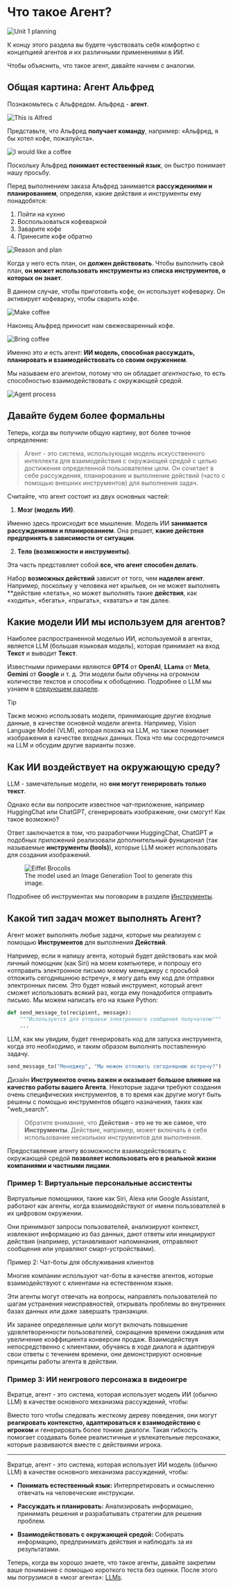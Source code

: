 # Что такое Агент?

<img src="https://huggingface.co/datasets/agents-course/course-images/resolve/main/en/unit1/whiteboard-no-check.jpg" alt="Unit 1 planning"/>

К концу этого раздела вы будете чувствовать себя комфортно с концепцией агентов и их различными применениями в ИИ.

Чтобы объяснить, что такое агент, давайте начнем с аналогии.

## Общая картина: Агент Альфред

Познакомьтесь с Альфредом. Альфред - **агент**.

<img src="https://huggingface.co/datasets/agents-course/course-images/resolve/main/en/unit1/this-is-alfred.jpg" alt="This is Alfred"/>

Представьте, что Альфред **получает команду**, например: «Альфред, я бы хотел кофе, пожалуйста».

<img src="https://huggingface.co/datasets/agents-course/course-images/resolve/main/en/unit1/coffee-please.jpg" alt="I would like a coffee"/>

Поскольку Альфред **понимает естественный язык**, он быстро понимает нашу просьбу.

Перед выполнением заказа Альфред занимается **рассуждениями и планированием**, определяя, какие действия и инструменты ему понадобятся:

1. Пойти на кухню  
2. Воспользоваться кофеваркой  
3. Заварите кофе  
4. Принесите кофе обратно

<img src="https://huggingface.co/datasets/agents-course/course-images/resolve/main/en/unit1/reason-and-plan.jpg" alt="Reason and plan"/>

Когда у него есть план, он **должен действовать**. Чтобы выполнить свой план, **он может использовать инструменты из списка инструментов, о которых он знает**. 

В данном случае, чтобы приготовить кофе, он использует кофеварку. Он активирует кофеварку, чтобы сварить кофе.

<img src="https://huggingface.co/datasets/agents-course/course-images/resolve/main/en/unit1/make-coffee.jpg" alt="Make coffee"/>

Наконец Альфред приносит нам свежесваренный кофе.

<img src="https://huggingface.co/datasets/agents-course/course-images/resolve/main/en/unit1/bring-coffee.jpg" alt="Bring coffee"/>

Именно это и есть агент: **ИИ модель, способная рассуждать, планировать и взаимодействовать со своим окружением**. 

Мы называем его агентом, потому что он обладает _агентностью_, то есть способностью взаимодействовать с окружающей средой.

<img src="https://huggingface.co/datasets/agents-course/course-images/resolve/main/en/unit1/process.jpg" alt="Agent process"/>

## Давайте будем более формальны

Теперь, когда вы получили общую картину, вот более точное определение:

> Агент - это система, использующая модель искусственного интеллекта для взаимодействия с окружающей средой с целью достижения определенной пользователем цели. Он сочетает в себе рассуждения, планирование и выполнение действий (часто с помощью внешних инструментов) для выполнения задач.

Считайте, что агент состоит из двух основных частей:

1. **Мозг (модель ИИ)**.

Именно здесь происходит все мышление. Модель ИИ **занимается рассуждениями и планированием**.
Она решает, **какие действия предпринять в зависимости от ситуации**.

2. **Тело (возможности и инструменты)**.

Эта часть представляет собой **все, что агент способен делать**.

Набор **возможных действий** зависит от того, чем **наделен агент**. Например, поскольку у человека нет крыльев, он не может выполнять **действие «летать», но может выполнять такие **действия**, как «ходить», «бегать», «прыгать», «хватать» и так далее.

## Какие модели ИИ мы используем для агентов?

Наиболее распространенной моделью ИИ, используемой в агентах, является LLM (большая языковая модель), которая принимает на вход **Текст** и выводит **Текст**.

Известными примерами являются **GPT4** от **OpenAI**, **LLama** от **Meta**, **Gemini** от **Google** и т. д. Эти модели были обучены на огромном количестве текстов и способны к обобщению. Подробнее о LLM мы узнаем в [следующем разделе](what-are-llms).

> [!TIP]
> Также можно использовать модели, принимающие другие входные данные, в качестве основной модели агента. Например, Vision Language Model (VLM), которая похожа на LLM, но также понимает изображения в качестве входных данных. Пока что мы сосредоточимся на LLM и обсудим другие варианты позже.

## Как ИИ воздействует на окружающую среду?

LLM - замечательные модели, но **они могут генерировать только текст**. 

Однако если вы попросите известное чат-приложение, например HuggingChat или ChatGPT, сгенерировать изображение, они смогут! Как такое возможно?

Ответ заключается в том, что разработчики HuggingChat, ChatGPT и подобных приложений реализовали дополнительный функционал (так называемые **инструменты (tools)**), которые LLM может использовать для создания изображений.

<figure>
<img src="https://huggingface.co/datasets/agents-course/course-images/resolve/main/en/unit1/eiffel_brocolis.jpg" alt="Eiffel Brocolis"/>
<figcaption>The model used an Image Generation Tool to generate this image.
</figcaption>
</figure>

Подробнее об инструментах мы поговорим в разделе [Инструменты](tools).

## Какой тип задач может выполнять Агент?

Агент может выполнять любые задачи, которые мы реализуем с помощью **Инструментов** для выполнения **Действий**.

Например, если я напишу агента, который будет действовать как мой личный помощник (как Siri) на моем компьютере, и попрошу его «отправить электронное письмо моему менеджеру с просьбой отложить сегодняшнюю встречу», я могу дать ему код для отправки электронных писем. Это будет новый инструмент, который агент сможет использовать всякий раз, когда ему понадобится отправить письмо. Мы можем написать его на языке Python:

```python
def send_message_to(recipient, message):
    """Используется для отправки электронного сообщения получателю"""
    ...
```

LLM, как мы увидим, будет генерировать код для запуска инструмента, когда это необходимо, и таким образом выполнять поставленную задачу.

```python
send_message_to("Менеджер", "Мы можем отложить сегодняшнюю встречу?")
```

Дизайн **Инструментов очень важен и оказывает большое влияние на качество работы вашего Агента**. Некоторые задачи требуют создания очень специфических инструментов, в то время как другие могут быть решены с помощью инструментов общего назначения, таких как "web_search".

> Обратите внимание, что **Действия - это не то же самое, что Инструменты**. Действие, например, может включать в себя использование нескольких инструментов для выполнения.

Предоставление агенту возможности взаимодействовать с окружающей средой **позволяет использовать его в реальной жизни компаниями и частными лицами**.

### Пример 1: Виртуальные персональные ассистенты

Виртуальные помощники, такие как Siri, Alexa или Google Assistant, работают как агенты, когда взаимодействуют от имени пользователей в их цифровом окружении.

Они принимают запросы пользователей, анализируют контекст, извлекают информацию из баз данных, дают ответы или инициируют действия (например, устанавливают напоминания, отправляют сообщения или управляют смарт-устройствами).

Пример 2: Чат-боты для обслуживания клиентов

Многие компании используют чат-боты в качестве агентов, которые взаимодействуют с клиентами на естественном языке. 

Эти агенты могут отвечать на вопросы, направлять пользователей по шагам устранения неисправностей, открывать проблемы во внутренних базах данных или даже завершать транзакции.

Их заранее определенные цели могут включать повышение удовлетворенности пользователей, сокращение времени ожидания или увеличение коэффициента конверсии продаж. Взаимодействуя непосредственно с клиентами, обучаясь в ходе диалога и адаптируя свои ответы с течением времени, они демонстрируют основные принципы работы агента в действии.


### Пример 3: ИИ неигрового персонажа в видеоигре

Вкратце, агент - это система, которая использует модель ИИ (обычно LLM) в качестве основного механизма рассуждений, чтобы:

Вместо того чтобы следовать жесткому дереву поведения, они могут **реагировать контекстно, адаптироваться к взаимодействию с игроком** и генерировать более тонкие диалоги. Такая гибкость помогает создавать более реалистичные и увлекательные персонажи, которые развиваются вместе с действиями игрока.

---

Вкратце, агент - это система, которая использует  ИИ модель (обычно LLM) в качестве основного механизма рассуждений, чтобы:

- **Понимать естественный язык:** Интерпретировать и осмысленно отвечать на человеческие инструкции.

- **Рассуждать и планировать:** Анализировать информацию, принимать решения и разрабатывать стратегии для решения проблем.

- **Взаимодействовать с окружающей средой:** Собирать информацию, предпринимать действия и наблюдать за их результатами.

Теперь, когда вы хорошо знаете, что такое агенты, давайте закрепим ваше понимание с помощью короткого теста без оценки. После этого мы погрузимся в «мозг агента»: [LLMs](what-are-llms).
